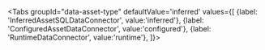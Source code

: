 

<Tabs
  groupId="data-asset-type"
  defaultValue='inferred'
  values={[
  {label: 'InferredAssetSQLDataConnector', value:'inferred'},
  {label: 'ConfiguredAssetDataConnector', value:'configured'},
  {label: 'RuntimeDataConnector', value:'runtime'},
  ]}>

  <TabItem value="inferred">

<PartAssetKeysOverviewInferred />

  </TabItem>
  <TabItem value="configured">

<PartAssetKeysOverviewConfigured />

  </TabItem>
  <TabItem value="runtime">

<PartAssetsRuntime />

  </TabItem>
  </Tabs>
